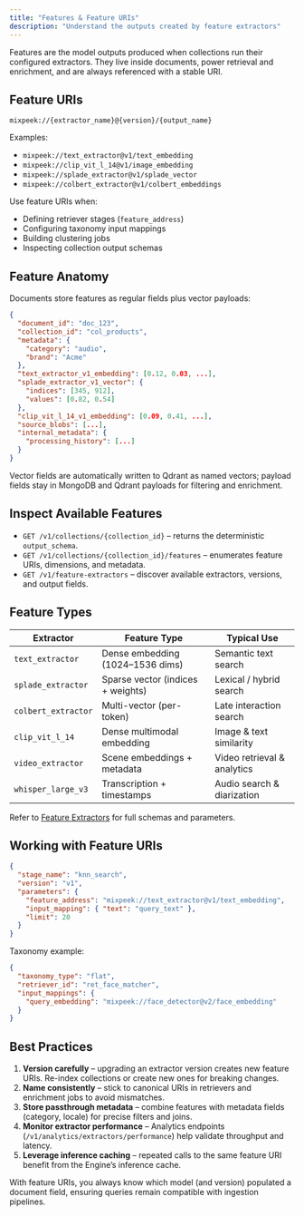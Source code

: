 ```yaml
---
title: "Features & Feature URIs"
description: "Understand the outputs created by feature extractors"
---
```


Features are the model outputs produced when collections run their configured extractors. They live inside documents, power retrieval and enrichment, and are always referenced with a stable URI.

## Feature URIs

```
mixpeek://{extractor_name}@{version}/{output_name}
```

Examples:

- `mixpeek://text_extractor@v1/text_embedding`
- `mixpeek://clip_vit_l_14@v1/image_embedding`
- `mixpeek://splade_extractor@v1/splade_vector`
- `mixpeek://colbert_extractor@v1/colbert_embeddings`

Use feature URIs when:

- Defining retriever stages (`feature_address`)
- Configuring taxonomy input mappings
- Building clustering jobs
- Inspecting collection output schemas

## Feature Anatomy

Documents store features as regular fields plus vector payloads:

```json
{
  "document_id": "doc_123",
  "collection_id": "col_products",
  "metadata": {
    "category": "audio",
    "brand": "Acme"
  },
  "text_extractor_v1_embedding": [0.12, 0.03, ...],
  "splade_extractor_v1_vector": {
    "indices": [345, 912],
    "values": [0.82, 0.54]
  },
  "clip_vit_l_14_v1_embedding": [0.09, 0.41, ...],
  "source_blobs": [...],
  "internal_metadata": {
    "processing_history": [...]
  }
}
```

Vector fields are automatically written to Qdrant as named vectors; payload fields stay in MongoDB and Qdrant payloads for filtering and enrichment.

## Inspect Available Features

- `GET /v1/collections/{collection_id}` – returns the deterministic `output_schema`.
- `GET /v1/collections/{collection_id}/features` – enumerates feature URIs, dimensions, and metadata.
- `GET /v1/feature-extractors` – discover available extractors, versions, and output fields.

## Feature Types

| Extractor | Feature Type | Typical Use |
|-----------|--------------|-------------|
| `text_extractor` | Dense embedding (1024–1536 dims) | Semantic text search |
| `splade_extractor` | Sparse vector (indices + weights) | Lexical / hybrid search |
| `colbert_extractor` | Multi-vector (per-token) | Late interaction search |
| `clip_vit_l_14` | Dense multimodal embedding | Image & text similarity |
| `video_extractor` | Scene embeddings + metadata | Video retrieval & analytics |
| `whisper_large_v3` | Transcription + timestamps | Audio search & diarization |

Refer to [Feature Extractors](/processing/feature-extractors) for full schemas and parameters.

## Working with Feature URIs

```json
{
  "stage_name": "knn_search",
  "version": "v1",
  "parameters": {
    "feature_address": "mixpeek://text_extractor@v1/text_embedding",
    "input_mapping": { "text": "query_text" },
    "limit": 20
  }
}
```

Taxonomy example:

```json
{
  "taxonomy_type": "flat",
  "retriever_id": "ret_face_matcher",
  "input_mappings": {
    "query_embedding": "mixpeek://face_detector@v2/face_embedding"
  }
}
```

## Best Practices

1. **Version carefully** – upgrading an extractor version creates new feature URIs. Re-index collections or create new ones for breaking changes.
2. **Name consistently** – stick to canonical URIs in retrievers and enrichment jobs to avoid mismatches.
3. **Store passthrough metadata** – combine features with metadata fields (category, locale) for precise filters and joins.
4. **Monitor extractor performance** – Analytics endpoints (`/v1/analytics/extractors/performance`) help validate throughput and latency.
5. **Leverage inference caching** – repeated calls to the same feature URI benefit from the Engine’s inference cache.

With feature URIs, you always know which model (and version) populated a document field, ensuring queries remain compatible with ingestion pipelines.
